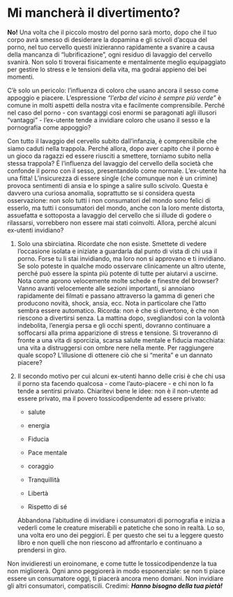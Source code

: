 # Mi mancherà il divertimento?

**No!** Una volta che il piccolo mostro del porno sarà morto, dopo che il tuo corpo avrà smesso di desiderare la dopamina e gli scivoli d'acqua del porno, nel tuo cervello questi inizieranno rapidamente a svanire a causa della mancanza di "lubrificazione", ogni residuo di lavaggio del cervello svanirà. Non solo ti troverai fisicamente e mentalmente meglio equipaggiato per gestire lo stress e le tensioni della vita, ma godrai appieno dei bei momenti.

C'è solo un pericolo: l'influenza di coloro che usano ancora il sesso come appoggio e piacere. L'espressione *"l'erba del vicino è sempre più verde"* è comune in molti aspetti della nostra vita e facilmente comprensibile. Perché nel caso del porno - con svantaggi così enormi se paragonati agli illusori "vantaggi" - l'ex-utente tende a invidiare coloro che usano il sesso e la pornografia come appoggio?

Con tutto il lavaggio del cervello subito dall'infanzia, è comprensibile che siamo caduti nella trappola. Perché allora, dopo aver capito che il porno è un gioco da ragazzi ed essere riusciti a smettere, torniamo subito nella stessa trappola? È l'influenza del lavaggio del cervello della società che confonde il porno con il sesso, presentandolo come normale. L'ex-utente ha una fitta! L'insicurezza di essere single (che comunque non è un crimine) provoca sentimenti di ansia e lo spinge a salire sullo scivolo. Questa è davvero una curiosa anomalia, soprattutto se si considera questa osservazione: non solo tutti i non consumatori del mondo sono felici di esserlo, ma tutti i consumatori del mondo, anche con la loro mente distorta, assuefatta e sottoposta a lavaggio del cervello che si illude di godere o rilassarsi, vorrebbero non essere mai stati coinvolti. Allora, perché alcuni ex-utenti invidiano?

1.  Solo una sbirciatina. Ricordate che non esiste. Smettete di vedere l'occasione isolata e iniziate a guardarla dal punto di vista di chi usa il porno. Forse tu li stai invidiando, ma loro non si approvano e ti invidiano. Se solo poteste in qualche modo osservare clinicamente un altro utente, perché può essere la spinta più potente di tutte per aiutarvi a uscirne. Nota come aprono velocemente molte schede e finestre del browser? Vanno avanti velocemente alle sezioni importanti, si annoiano rapidamente dei filmati e passano attraverso la gamma di generi che producono novità, shock, ansia, ecc. Nota in particolare che l'atto sembra essere automatico. Ricorda: non è che si divertono, è che non riescono a divertirsi senza. La mattina dopo, svegliandosi con la volontà indebolita, l'energia persa e gli occhi spenti, dovranno continuare a soffocarsi alla prima apparizione di stress e tensione. Si troveranno di fronte a una vita di sporcizia, scarsa salute mentale e fiducia macchiata: una vita a distruggersi con ombre nere nella mente. Per raggiungere quale scopo? L'illusione di ottenere ciò che si "merita" e un dannato piacere?

2.  Il secondo motivo per cui alcuni ex-utenti hanno delle crisi è che chi usa il porno sta facendo qualcosa - come l'auto-piacere - e chi non lo fa tende a sentirsi privato. Chiaritevi bene le idee: non è il non-utente ad essere privato, ma il povero tossicodipendente ad essere privato:

    -   salute

    -   energia

    -   Fiducia

    -   Pace mentale

    -   coraggio

    -   Tranquillità

    -   Libertà

    -   Rispetto di sé

    Abbandona l'abitudine di invidiare i consumatori di pornografia e inizia a vederli come le creature miserabili e patetiche che sono in realtà. Lo so, una volta ero uno dei peggiori. È per questo che sei tu a leggere questo libro e non quelli che non riescono ad affrontarlo e continuano a prendersi in giro.

Non invidieresti un eroinomane, e come tutte le tossicodipendenze la tua non migliorerà. Ogni anno peggiorerà in modo esponenziale: se non ti piace essere un consumatore oggi, ti piacerà ancora meno domani. Non invidiare gli altri consumatori, compatiscili. Credimi: ***Hanno bisogno della tua pietà!***
